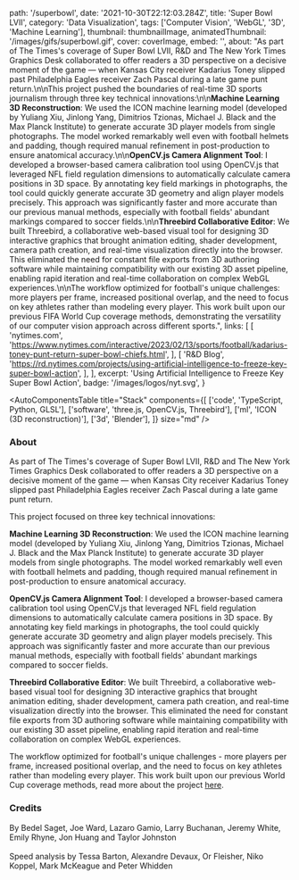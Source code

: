 
  path: '/superbowl',
  date: '2021-10-30T22:12:03.284Z',
  title: 'Super Bowl LVII',
  category: 'Data Visualization',
  tags: ['Computer Vision', 'WebGL', '3D', 'Machine Learning'],
  thumbnail: thumbnailImage,
  animatedThumbnail: '/images/gifs/superbowl.gif',
  cover: coverImage,
  embed: '',
  about:
    "As part of The Times's coverage of Super Bowl LVII, R&D and The New York Times Graphics Desk collaborated to offer readers a 3D perspective on a decisive moment of the game — when Kansas City receiver Kadarius Toney slipped past Philadelphia Eagles receiver Zach Pascal during a late game punt return.\n\nThis project pushed the boundaries of real-time 3D sports journalism through three key technical innovations:\n\n**Machine Learning 3D Reconstruction**: We used the ICON machine learning model (developed by Yuliang Xiu, Jinlong Yang, Dimitrios Tzionas, Michael J. Black and the Max Planck Institute) to generate accurate 3D player models from single photographs. The model worked remarkably well even with football helmets and padding, though required manual refinement in post-production to ensure anatomical accuracy.\n\n**OpenCV.js Camera Alignment Tool**: I developed a browser-based camera calibration tool using OpenCV.js that leveraged NFL field regulation dimensions to automatically calculate camera positions in 3D space. By annotating key field markings in photographs, the tool could quickly generate accurate 3D geometry and align player models precisely. This approach was significantly faster and more accurate than our previous manual methods, especially with football fields' abundant markings compared to soccer fields.\n\n**Threebird Collaborative Editor**: We built Threebird, a collaborative web-based visual tool for designing 3D interactive graphics that brought animation editing, shader development, camera path creation, and real-time visualization directly into the browser. This eliminated the need for constant file exports from 3D authoring software while maintaining compatibility with our existing 3D asset pipeline, enabling rapid iteration and real-time collaboration on complex WebGL experiences.\n\nThe workflow optimized for football's unique challenges: more players per frame, increased positional overlap, and the need to focus on key athletes rather than modeling every player. This work built upon our previous FIFA World Cup coverage methods, demonstrating the versatility of our computer vision approach across different sports.",
  links: [
    [
      'nytimes.com',
      'https://www.nytimes.com/interactive/2023/02/13/sports/football/kadarius-toney-punt-return-super-bowl-chiefs.html',
    ],
    [
      'R&D Blog',
      'https://rd.nytimes.com/projects/using-artificial-intelligence-to-freeze-key-super-bowl-action',
    ],
  ],
  excerpt: 'Using Artificial Intelligence to Freeze Key Super Bowl Action',
  badge: '/images/logos/nyt.svg',
}

<AutoComponentsTable
  title="Stack"
  components={[
    ['code', 'TypeScript, Python, GLSL'],
    ['software', 'three.js, OpenCV.js, Threebird'],
    ['ml', 'ICON (3D reconstruction)'],
    ['3d', 'Blender'],
  ]}
  size="md"
/>

### About

As part of The Times's coverage of Super Bowl LVII, R&D and The New York Times
Graphics Desk collaborated to offer readers a 3D perspective on a decisive
moment of the game — when Kansas City receiver Kadarius Toney slipped past
Philadelphia Eagles receiver Zach Pascal during a late game punt return.

This project focused on three key technical innovations:

**Machine Learning 3D Reconstruction**: We used the ICON machine learning
model (developed by Yuliang Xiu, Jinlong Yang, Dimitrios Tzionas, Michael J.
Black and the Max Planck Institute) to generate accurate 3D player models from
single photographs. The model worked remarkably well even with football
helmets and padding, though required manual refinement in post-production to
ensure anatomical accuracy.

**OpenCV.js Camera Alignment Tool**: I developed a browser-based camera
calibration tool using OpenCV.js that leveraged NFL field regulation
dimensions to automatically calculate camera positions in 3D space. By
annotating key field markings in photographs, the tool could quickly generate
accurate 3D geometry and align player models precisely. This approach was
significantly faster and more accurate than our previous manual methods,
especially with football fields' abundant markings compared to soccer fields.

**Threebird Collaborative Editor**: We built Threebird, a collaborative
web-based visual tool for designing 3D interactive graphics that brought
animation editing, shader development, camera path creation, and real-time
visualization directly into the browser. This eliminated the need for constant
file exports from 3D authoring software while maintaining compatibility with
our existing 3D asset pipeline, enabling rapid iteration and real-time
collaboration on complex WebGL experiences.

The workflow optimized for football's unique challenges - more players per
frame, increased positional overlap, and the need to focus on key athletes
rather than modeling every player. This work built upon our previous World Cup
coverage methods, read more about the project
[here](https://rd.nytimes.com/projects/using-artificial-intelligence-to-freeze-key-super-bowl-action).

### Credits

By Bedel Saget, Joe Ward, Lazaro Gamio, Larry Buchanan, Jeremy White, Emily Rhyne, Jon Huang and Taylor Johnston <br/><br/> Speed analysis by Tessa Barton, Alexandre Devaux, Or Fleisher, Niko Koppel, Mark McKeague and Peter Whidden

